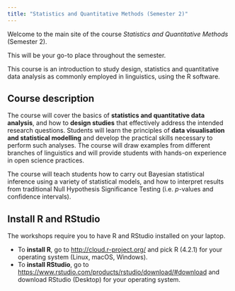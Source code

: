 ```yaml
---
title: "Statistics and Quantitative Methods (Semester 2)"
---
```


Welcome to the main site of the course *Statistics and Quantitative
Methods* (Semester 2).

This will be your go-to place throughout the semester.

This course is an introduction to study design, statistics and
quantitative data analysis as commonly employed in linguistics, using
the R software.

## Course description

The course will cover the basics of **statistics and quantitative data
analysis**, and how to **design studies** that effectively address the
intended research questions. Students will learn the principles of
**data visualisation and statistical modelling** and develop the
practical skills necessary to perform such analyses. The course will
draw examples from different branches of linguistics and will provide
students with hands-on experience in open science practices.

The course will teach students how to carry out Bayesian statistical inference using a variety of statistical models, and how to interpret results from traditional Null Hypothesis Significance Testing (i.e. *p*-values and confidence intervals).

## Install R and RStudio

The workshops require you to have R and RStudio installed on your
laptop.

- To **install R**, go to <http://cloud.r-project.org/> and pick R (4.2.1)
  for your operating system (Linux, macOS, Windows).
- To **install RStudio**, go to
  <https://www.rstudio.com/products/rstudio/download/#download> and
  download RStudio (Desktop) for your operating system.
